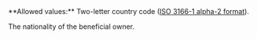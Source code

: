 <ParamField body="Nationality" type="string" required>     
**Allowed values:** Two-letter country code  (<a href="/api-reference/overview/data-formats" target="_blank">ISO 3166-1 alpha-2 format</a>).

The nationality of the beneficial owner.  
</ParamField>